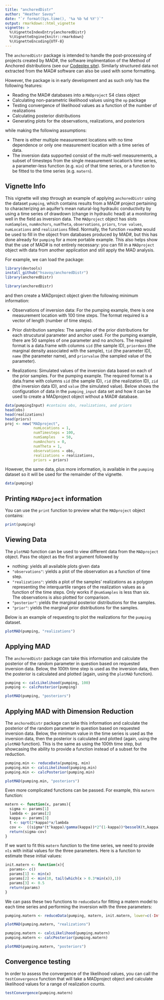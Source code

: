 ```yaml
---
title: "anchoredDistr"
author: "Heather Savoy"
date: "`r format(Sys.time(), '%a %b %d %Y')`"
output: rmarkdown::html_vignette
vignette: >
  %\VignetteIndexEntry{anchoredDistr}
  %\VignetteEngine{knitr::rmarkdown}
  %\VignetteEncoding{UTF-8}
---
```



The `anchoredDistr` package is intended to handle the post-processing of projects created by MAD#, the software implmentation of the Method of Anchored distributions (see our [Codeplex site](http://www.codeplex.com/mad)). Similarly structured data not extracted from the MAD# software can also be used with some formatting. 

However, the package is in early development and as such only has the following features:

- Reading the MAD# databases into a `MADproject` S4 class object
- Calculating non-parametric likelihood values using the `np` package 
- Testing convergence of likelihood values as a function of the number of realizations
- Calculating posterior distributions
- Generating plots for the observations, realizations, and posteriors

while making the following assumptions:

- There is either multiple measurement locations with no time dependence or only one measurement location with a time series of data.
- The inversion data supported consist of the multi-well measurements, a subset of timesteps from the single measurement location's time series, a parameter-less function (e.g. `min`) of that time series, or a function to be fitted to the time series (e.g. `matern`). 

## Vignette Info

This vignette will step through an example of applying `anchoredDistr` using the dataset `pumping`, which contains results from a MAD# project pertaining to characterizing an aquifer's mean natural-log hydraulic conductivity by using a time series of drawdown (change in hydraulic head) at a monitoring well in the field as inversion data. The `MADproject` object has slots `numSamples`, `numAnchors`, `numTheta`, `observations`, `priors`, `true values`, `numLocations` and `realizations` filled. Normally, the function `readMAD` would be used to fill in the object from databases produced by MAD#, but this has done already for `pumping` for a more portable example. This also helps show that the use of MAD# is not entirely necessary: you can fill in a `MADproject` object with data from another application and still apply the MAD analysis. 

For example, we can load the package: 
```r
library(devtools)
install_github("hsavoy/anchoredDistr")
library(anchoredDistr)
```
```r
library(anchoredDistr)
```
and then create a MADproject object given the following minimum information: 

* Observations of inversion data: For the pumping example, there is one measurement location with 100 time steps. The format required is a vector of length (number of time steps). 

* Prior distribution samples: The samples of the prior distributions for each strucutural parameter and anchor used. For the pumping example, there are 50 samples of one parameter and no anchors. The required format is a data.frame with columns `sid` (the sample ID), `priordens` (the marginal density associated with the sample), `tid` (the parameter ID), `name` (the parameter name), and `priorvalue` (the sampled value of the parameter). 

* Realizations: Simulated values of the inversion data based on each of the prior samples. For the pumping example. The required format is a data.frame with columns `sid` (the sample ID), `rid` (the realization ID), `zid` (the inversion data ID), and `value` (the simulated value).
Below shows the configuration of data in the `pumping_input` data set and how it can be used to create a MADproject object without a MAD# database. 
```r
data(pumpingInput) #contains obs, realizations, and priors
head(obs)
head(realizations)
head(priors)
proj <- new("MADproject",
             numLocations = 1,
             numTimesteps = 100,
             numSamples   = 50,
             numAnchors = 0,
             numTheta = 1,
             observations = obs,
             realizations = realizations,
             priors = priors)
```

However, the same data, plus more information, is available in the `pumping` dataset so it will be used for the remainder of the vignette. 
```r
data(pumping)
```

## Printing `MADproject` information
You can use the `print` function to preview what the `MADproject` object contains: 
```r
print(pumping)
```

## Viewing Data
The `plotMAD` function can be used to view different data from the `MADproject` object. Pass the object as the first argument followed  by

- nothing: yields all available plots given data
- `"observations"`: yields a plot of the observation as a function of time step.
- `"realizations"`: yields a plot of the samples' realizations as a polygon representing the interquartile ranges of the realization values as a function of the time steps. Only works if `@numSamples` is less than six. The observations is also plotted for comparison.
- `"posterior"`: yields the marginal posterior distributions for the samples. 
- `"prior"`: yields the marginal prior distributions for the samples.

Below is an example of requesting to plot the realizations for the `pumping` dataset.
```r
plotMAD(pumping, "realizations")
```
 
## Applying MAD
The `anchoredDistr` package can take this information and calculate the posterior of the random parameter in question based on requested inversion data. Below, the 100th time step is used as the inversion data, then the posterior is calculated and plotted (again, using the `plotMAD` function).

```r
pumping <- calcLikelihood(pumping, 100)
pumping <- calcPosterior(pumping)
```
```r
plotMAD(pumping, "posteriors")
```

## Applying MAD with Dimension Reduction
The `anchoredDistr` package can take this information and calculate the posterior of the random parameter in question based on requested inversion data. Below, the minimum value in the time series is used as the inversion data, then the posterior is calculated and plotted (again, using the `plotMAD` function). This is the same as using the 100th time step, but showcasing the ability to provide a function instead of a subset for the reduction.

```r
pumping.min <- reduceData(pumping, min)
pumping.min <- calcLikelihood(pumping.min)
pumping.min <- calcPosterior(pumping.min)
```
```r
plotMAD(pumping.min, "posteriors")
```

Even more complicated functions can be passed. For example, this `matern` function:
```r
matern <- function(x, params){
  sigma <- params[1]
  lambda <- params[2]
  kappa <- params[3]  
  t <- sqrt(2*kappa)*x/lambda
  cov <-  ((sigma*(t^kappa)/gamma(kappa))*2^(1-kappa))*besselK(t,kappa)
  return(sigma-cov)
}
```
If we want to fit this `matern` function to the time series, we need to provide `nls` with initial values for the three parameters. Here is a function to estimate these initial values:
```r
init.matern <- function(x){
  params<- c()
  params[1] <- min(x)
  params[2] <- min(10, tail(which(x > 0.3*min(x)),1)) 
  params[3] <- 0.5
  return(params)
}
```
We can pass these two functions to `reduceData` for fitting a matern model to each time series and performing the inversion with the three parameters:
```r
pumping.matern <- reduceData(pumping, matern, init.matern, lower=c(-Inf,1,0.1), upper=c(0,100,5), algorithm="port")
```
```r
plotMAD(pumping.matern, "realizations")
```
```r
pumping.matern <- calcLikelihood(pumping.matern)
pumping.matern <- calcPosterior(pumping.matern)
```
```r
plotMAD(pumping.matern, "posteriors")
```

## Convergence testing
In order to assess the convergence of the likelihood values, you can call the 
`testConvergence` function that will take a MADproject object and calculate
likelihood values for a range of realization counts.
```r
testConvergence(pumping.matern)
```



